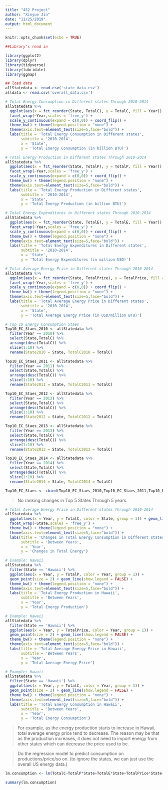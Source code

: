 ```yaml
---
title: "452 Project"
author: "Xinyue Jin"
date: "11/25/2019"
output: html_document
---
```


```r
knitr::opts_chunk$set(echo = TRUE)
```

```r
##Library's read in

library(ggplot2)
library(dplyr)
library(tidyverse)
library(lubridate)
library(ggmap)
```


```r
## load data
allStatedata <- read.csv('state_data.csv')
alldata <- read.csv('overall_data.csv')
```

```r
# Total Energy Consumption in Different states Through 2010-2014
allStatedata %>%
  ggplot(aes(x = fct_reorder(State, TotalC), y = TotalC, fill = Year)) + geom_bar(stat = "identity", show.legend = FALSE) + 
  facet_wrap(~Year,scales = 'free_y') +
  scale_y_continuous(expand = c(0,0)) + coord_flip() + 
  theme_bw() + theme(legend.position = "none") +
  theme(axis.text=element_text(size=5,face="bold")) +
  labs(title = 'Total Energy Consumption in Different states',
       subtitle = '2010-2014',
       x = 'State',
       y = 'Total Energy Consumption (in billion BTU)')
```


```r
# Total Energy Production in Different states Through 2010-2014
allStatedata %>%
  ggplot(aes(x = fct_reorder(State, TotalP), y = TotalP, fill = Year)) + geom_bar(stat = "identity", show.legend = FALSE) + 
  facet_wrap(~Year,scales = 'free_y') +
  scale_y_continuous(expand = c(0,0)) + coord_flip() + 
  theme_bw() + theme(legend.position = "none") +
  theme(axis.text=element_text(size=5,face="bold")) +
  labs(title = 'Total Energy Production in Different states',
       subtitle = '2010-2014',
       x = 'State',
       y = 'Total Energy Production (in billion BTU)')
```


```r
# Total Energy Expenditures in Different states Through 2010-2014
allStatedata %>%
  ggplot(aes(x = fct_reorder(State, TotalE), y = TotalE, fill = Year)) + geom_bar(stat = "identity", show.legend = FALSE) + 
  facet_wrap(~Year,scales = 'free_y') +
  scale_y_continuous(expand = c(0,0)) + coord_flip() + 
  theme_bw() + theme(legend.position = "none") +
  theme(axis.text=element_text(size=5,face="bold")) +
  labs(title = 'Total Energy Expenditures in Different states',
       subtitle = '2010-2014',
       x = 'State',
       y = 'Total Energy Expenditures (in million USD)')
```


```r
# Total Average Energy Price in Different states Through 2010-2014
allStatedata %>%
  ggplot(aes(x = fct_reorder(State, TotalPrice), y = TotalPrice, fill = Year)) + geom_bar(stat = "identity", show.legend = FALSE) + 
  facet_wrap(~Year,scales = 'free_y') +
  scale_y_continuous(expand = c(0,0)) + coord_flip() + 
  theme_bw() + theme(legend.position = "none") +
  theme(axis.text=element_text(size=5,face="bold")) +
  labs(title = 'Total Average Energy Price in Different states',
       subtitle = '2010-2014',
       x = 'State',
       y = 'Total Average Energy Price (in USD/million BTU)')
```


```r
# Top 10 Energy Consumption Staes
Top10_EC_Staes_2010 <- allStatedata %>%
  filter(Year == 2010) %>%
  select(State,TotalC) %>%
  arrange(desc(TotalC)) %>%
  slice(1:10) %>%
  rename(State2010 = State, TotolC2010 = TotalC)

Top10_EC_Staes_2011 <- allStatedata %>%
  filter(Year == 2011) %>%
  select(State,TotalC) %>%
  arrange(desc(TotalC)) %>%
  slice(1:10) %>%
  rename(State2011 = State, TotolC2011 = TotalC)

Top10_EC_Staes_2012 <- allStatedata %>%
  filter(Year == 2012) %>%
  select(State,TotalC) %>%
  arrange(desc(TotalC)) %>%
  slice(1:10) %>%
  rename(State2012 = State, TotolC2012 = TotalC)

Top10_EC_Staes_2013 <- allStatedata %>%
  filter(Year == 2013) %>%
  select(State,TotalC) %>%
  arrange(desc(TotalC)) %>%
  slice(1:10) %>%
  rename(State2013 = State, TotolC2013 = TotalC)

Top10_EC_Staes_2014 <- allStatedata %>%
  filter(Year == 2014) %>%
  select(State,TotalC) %>%
  arrange(desc(TotalC)) %>%
  slice(1:10) %>%
  rename(State2014 = State, TotolC2014 = TotalC)

Top10_EC_Staes <- cbind(Top10_EC_Staes_2010,Top10_EC_Staes_2011,Top10_EC_Staes_2012,Top10_EC_Staes_2013,Top10_EC_Staes_2014)
```

> No ranking changes in Top 5 States Through 5 years.


```r
# Total Average Energy Price in Different states Through 2010-2014
allStatedata %>%
  ggplot(aes(x = Year, y = TotalC, color = State, group = 1)) + geom_line(show.legend = FALSE) + 
  facet_wrap(~State,scales = 'free_y') +
  theme_bw() + theme(legend.position = "none") +
  theme(axis.text=element_text(size=5,face="bold")) +
  labs(title = 'Changes in Total Energy Consumption in Different states',
       subtitle = 'Between Years',
       x = 'Year',
       y = 'Changes in Total Energy')
```


```r
# Example: Hawaii
allStatedata %>%
  filter(State == 'Hawaii') %>%
  ggplot(aes(x = Year, y = TotalP, color = Year, group = 1)) + 
  geom_point(size = 2) + geom_line(show.legend = FALSE) + 
  theme_bw() + theme(legend.position = "none") +
  theme(axis.text=element_text(size=5,face="bold")) +
  labs(title = 'Total Energy Production in Hawaii',
       subtitle = 'Between Years',
       x = 'Year',
       y = 'Total Energy Production')
```

```r
# Example: Hawaii
allStatedata %>%
  filter(State == 'Hawaii') %>%
  ggplot(aes(x = Year, y = TotalPrice, color = Year, group = 1)) + 
  geom_point(size = 2) + geom_line(show.legend = FALSE) + 
  theme_bw() + theme(legend.position = "none") +
  theme(axis.text=element_text(size=5,face="bold")) +
  labs(title = 'Total Average Energy Price in Hawaii',
       subtitle = 'Between Years',
       x = 'Year',
       y = 'Total Average Energy Price')
```

```r
# Example: Hawaii
allStatedata %>%
  filter(State == 'Hawaii') %>%
  ggplot(aes(x = Year, y = TotalC, color = Year, group = 1)) + 
  geom_point(size = 2) + geom_line(show.legend = FALSE) + 
  theme_bw() + theme(legend.position = "none") +
  theme(axis.text=element_text(size=5,face="bold")) +
  labs(title = 'Total Energy Consumption in Hawaii',
       subtitle = 'Between Years',
       x = 'Year',
       y = 'Total Energy Consumption')
```

> For example, as the energy production starts to increase in Hawaii, total average energy price tend to decrease. The reason may be that as the production increases, it does not need to import energy from other states which can decrease the price used to be.

> Do the regression model to predict consumption on productions/price/so on.
(to ignore the states, we can just use the overall US energy data.)

```r
lm.consumption <- lm(TotalC~TotalP*State+TotalE*State+TotalPrice*State+State, allStatedata)

summary(lm.consumption)
```
